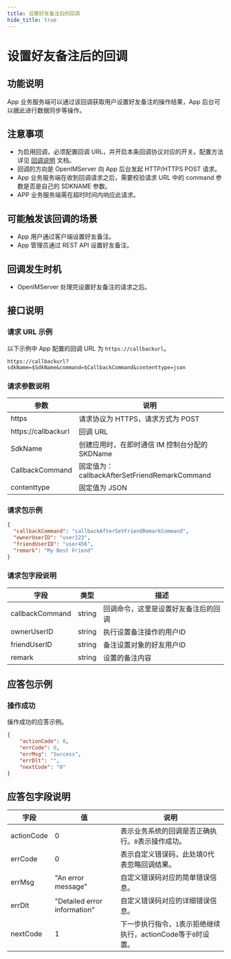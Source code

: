 ```yaml
---
title: 设置好友备注后的回调
hide_title: true
---
```


# 设置好友备注后的回调

## 功能说明
App 业务服务端可以通过该回调获取用户设置好友备注的操作结果，App 后台可以据此进行数据同步等操作。

## 注意事项
- 为启用回调，必须配置回调 URL，并开启本条回调协议对应的开关。配置方法详见 [回调说明](../introduction) 文档。
- 回调的方向是 OpenIMServer 向 App 后台发起 HTTP/HTTPS POST 请求。
- App 业务服务端在收到回调请求之后，需要校验请求 URL 中的 command 参数是否是自己的 SDKNAME 参数。
- APP 业务服务端需在超时时间内响应此请求。

## 可能触发该回调的场景
- App 用户通过客户端设置好友备注。
- App 管理员通过 REST API 设置好友备注。

## 回调发生时机
- OpenIMServer 处理完设置好友备注的请求之后。

## 接口说明

### 请求 URL 示例
以下示例中 App 配置的回调 URL 为 `https://callbackurl`。
```plaintext
https://callbackurl?sdkName=$SdkName&command=$CallbackCommand&contenttype=json
```

### 请求参数说明

| 参数                 | 说明                                                   |
|-------------------- |------------------------------------------------------ |
| https               | 请求协议为 HTTPS，请求方式为 POST                      |
| https://callbackurl | 回调 URL                                               |
| SdkName             | 创建应用时，在即时通信 IM 控制台分配的 SKDName        |
| CallbackCommand     | 固定值为：callbackAfterSetFriendRemarkCommand         |
| contenttype         | 固定值为 JSON                                         |

### 请求包示例
```json
{
  "callbackCommand": "callbackAfterSetFriendRemarkCommand",
  "ownerUserID": "user123",
  "friendUserID": "user456",
  "remark": "My Best Friend"
}
```

### 请求包字段说明

| 字段           | 类型   | 描述                            |
|---------------|--------|---------------------------------|
| callbackCommand| string | 回调命令，这里是设置好友备注后的回调 |
| ownerUserID    | string | 执行设置备注操作的用户ID         |
| friendUserID   | string | 备注设置对象的好友用户ID         |
| remark         | string | 设置的备注内容                   |

## 应答包示例

### 操作成功
操作成功的应答示例。

```json
{
    "actionCode": 0,
    "errCode": 0,
    "errMsg": "Success",
    "errDlt": "",
    "nextCode": "0"
}
```

## 应答包字段说明

| 字段         | 值                           | 说明                                       |
|-------------|------------------------------|------------------------------------------|
| actionCode  | 0                            | 表示业务系统的回调是否正确执行。`0`表示操作成功。     |
| errCode     | 0                            | 表示自定义错误码，此处填0代表忽略回调结果。|
| errMsg      | "An error message"           | 自定义错误码对应的简单错误信息。|
| errDlt      | "Detailed error information" | 自定义错误码对应的详细错误信息。|
| nextCode    | 1                            | 下一步执行指令，`1`表示拒绝继续执行，actionCode等于`0`时设置。|
